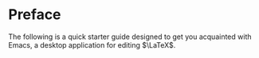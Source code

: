 # Preface {.unnumbered}

The following is a quick starter guide designed to get you acquainted with Emacs, a desktop application for editing $\LaTeX$.
